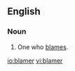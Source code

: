 ==English==

===Noun===
{{en-noun}}

# One who [[blame]]s.

{{anagrams:en/abelmr}}
[[io:blamer]]
[[vi:blamer]]